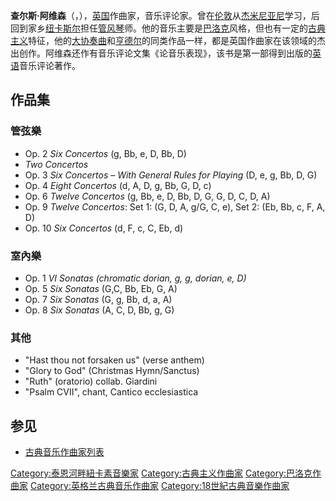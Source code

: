 {{Infobox classical
| 中文名 = 阿维森
| 画像 = Avison.jpg
| 附注 =      
| 原文名 = Charles Avison
| 国别 = 英国    
| 出生日期 = 1709年2月16日
| 出生地 = 纽卡斯尔
| 逝世日期 = 1770年5月9日或10日(61歲)
| 逝世地 = 纽卡斯尔
| 所属时期 = 巴洛克，古典主义
| 所属乐派 =  
| 擅长作品类型 = 管弦乐，室内乐
| 代表作 = 大协奏曲，室内奏鸣曲
| 师从 = [[杰米尼亚尼|杰米尼亚尼]]
| 学生 = 
| 官方网站 = 
}}


'''查尔斯·阿维森'''（{{lang-en|'''Charles Avison'''}}，{{bd|1709年|2月16日|1770年|5月9日}}），[[英国|英国]]作曲家，音乐评论家。曾在[[伦敦|伦敦]]从[[杰米尼亚尼|杰米尼亚尼]]学习，后回到家乡[[纽卡斯尔|纽卡斯尔]]担任[[管风琴|管风琴]]师。他的音乐主要是[[巴洛克音乐|巴洛克]]风格，但也有一定的[[古典主义音乐|古典主义]]特征，他的[[大协奏曲|大协奏曲]]和[[亨德尔|亨德尔]]的同类作品一样，都是英国作曲家在该领域的杰出创作。阿维森还作有音乐评论文集《论音乐表现》，该书是第一部得到出版的[[英语|英语]]音乐评论著作。

== 作品集 ==

=== 管弦樂 ===
* Op. 2 ''Six Concertos'' (g, Bb, e, D, Bb, D)
* ''Two Concertos''
* Op. 3 ''Six Concertos – With General Rules for Playing'' (D, e, g, Bb, D, G)
* Op. 4 ''Eight Concertos'' (d, A, D, g, Bb, G, D, c)
* Op. 6 ''Twelve Concertos'' (g, Bb, e, D, Bb, D, G, G, D, C, D, A)
* Op. 9 ''Twelve Concertos'': Set 1: (G, D, A, g/G, C, e), Set 2: (Eb, Bb, c, F, A, D)
* Op. 10 ''Six Concertos'' (d, F, c, C, Eb, d)

=== 室內樂 ===
* Op. 1 ''VI Sonatas (chromatic dorian, g, g, dorian, e, D)''
* Op. 5 ''Six Sonatas'' (G,C, Bb, Eb, G, A)
* Op. 7 ''Six Sonatas'' (G, g, Bb, d, a, A)
* Op. 8 ''Six Sonatas'' (A, C, D, Bb, g, G)

=== 其他 ===
* "Hast thou not forsaken us" (verse anthem)
* "Glory to God" (Christmas Hymn/Sanctus)
* "Ruth" (oratorio) collab. Giardini
* "Psalm CVII", chant, Cantico ecclesiastica

== 参见 ==
* [[古典音乐作曲家列表|古典音乐作曲家列表]]

{{Authority control}}

{{DEFAULTSORT:Avison, Charles}}
[[Category:泰恩河畔紐卡素音樂家|Category:泰恩河畔紐卡素音樂家]]
[[Category:古典主义作曲家|Category:古典主义作曲家]]
[[Category:巴洛克作曲家|Category:巴洛克作曲家]]
[[Category:英格兰古典音乐作曲家|Category:英格兰古典音乐作曲家]]
[[Category:18世紀古典音樂作曲家|Category:18世紀古典音樂作曲家]]